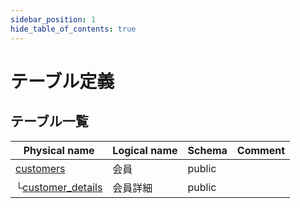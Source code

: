 ```yaml
---
sidebar_position: 1
hide_table_of_contents: true
---
```

# テーブル定義
## テーブル一覧

| Physical name                             | Logical name | Schema | Comment |
| ----------------------------------------- | ------------ | ------ | ------- |
| [customers](customers.mdx)                | 会員         | public |         |
| └[customer_details](customer_details.mdx) | 会員詳細     | public |         |
